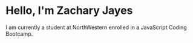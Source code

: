 # Hello, I'm Zachary Jayes

I am currently a student at NorthWestern enrolled in a JavaScript Coding Bootcamp.
